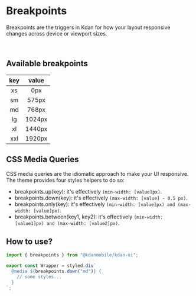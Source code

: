 
<Meta title='Design System/Breakpoints' />

# Breakpoints

Breakpoints are the triggers in Kdan for how your layout responsive changes across device or viewport sizes.

<br />

## Available breakpoints

| key | value  |
| :-: | :----: |
| xs  |  0px   |
| sm  | 575px  |
| md  | 768px  |
| lg  | 1024px |
| xl  | 1440px |
| xxl | 1920px |

## CSS Media Queries

CSS media queries are the idiomatic approach to make your UI responsive.
The theme provides four styles helpers to do so:

- breakpoints.up(key): it's effectively `(min-width: [value]px)`.
- breakpoints.down(key): it's effectively `(max-width: [value] - 0.5 px)`.
- breakpoints.only(key): it's effectively `(min-width: [value]px) and (max-width: [value]px)`.
- breakpoints.between(key1, key2): it's effectively `(min-width: [value1]px) and (max-width: [value2]px)`.

## How to use?

```styled.js
import { breakpoints } from "@kdanmobile/kdan-ui";

export const Wrapper = styled.div`
  @media ${breakpoints.down("md")} {
    // some styles...
  }
`;
```
